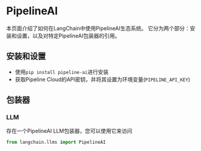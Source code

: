 # PipelineAI

本页面介绍了如何在LangChain中使用PipelineAI生态系统。
它分为两个部分：安装和设置，以及对特定PipelineAI包装器的引用。

## 安装和设置

- 使用`pip install pipeline-ai`进行安装
- 获取Pipeline Cloud的API密钥，并将其设置为环境变量(`PIPELINE_API_KEY`)

## 包装器

### LLM

存在一个PipelineAI LLM包装器，您可以使用它来访问

```python
from langchain.llms import PipelineAI
```
